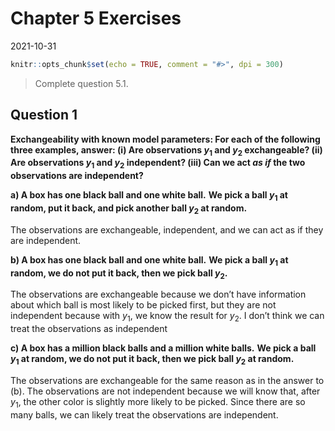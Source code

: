 # Chapter 5 Exercises

2021-10-31

```r
knitr::opts_chunk$set(echo = TRUE, comment = "#>", dpi = 300)
```

> Complete question 5.1.

## Question 1

**Exchangeability with known model parameters: For each of the following three examples, answer: (i) Are observations $y_1$ and $y_2$ exchangeable? (ii) Are observations $y_1$ and $y_2$ independent? (iii) Can we act *as if* the two observations are independent?**

**a) A box has one black ball and one white ball.**
**We pick a ball $y_1$ at random, put it back, and pick another ball $y_2$ at random.**

The observations are exchangeable, independent, and we can act as if they are independent.

**b) A box has one black ball and one white ball.**
**We pick a ball $y_1$ at random, we do not put it back, then we pick ball $y_2$.**

The observations are exchangeable because we don't have information about which ball is most likely to be picked first, but they are not independent because with $y_1$, we know the result for $y_2$.
I don't think we can treat the observations as independent

**c) A box has a million black balls and a million white balls.**
**We pick a ball $y_1$ at random, we do not put it back, then we pick ball $y_2$ at random.**

The observations are exchangeable for the same reason as in the answer to (b).
The observations are not independent because we will know that, after $y_1$, the other color is slightly more likely to be picked.
Since there are so many balls, we can likely treat the observations are independent.
